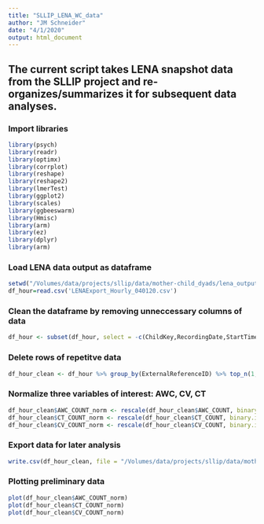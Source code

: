 ```yaml
---
title: "SLLIP_LENA_WC_data"
author: "JM Schneider"
date: "4/1/2020"
output: html_document
---
```

## The current script takes LENA snapshot data from the SLLIP project and re-organizes/summarizes it for subsequent data analyses. 

### Import libraries
```r
library(psych)
library(readr)
library(optimx)
library(corrplot)
library(reshape)
library(reshape2)
library(lmerTest)
library(ggplot2)
library(scales)
library(ggbeeswarm)
library(Hmisc)
library(arm)
library(ez)
library(dplyr)
library(arm)
```

### Load LENA data output as dataframe

```r
setwd("/Volumes/data/projects/sllip/data/mother-child_dyads/lena_output/")
df_hour=read.csv('LENAExport_Hourly_040120.csv')
```

### Clean the dataframe by removing unneccessary columns of data
```r
df_hour <- subset(df_hour, select = -c(ChildKey,RecordingDate,StartTime,EndTime,ProgramType,OrgID,GroupID,RecGroupID,ParticipantID,Recording.ID,HiddenRec,ExcludeFromAnalysis,FilteredRec,ErrorCodes,RecorderSerialNumber,ITS_File_Name,DatabaseInsertDateTime,RecorderTransferDateTime,Timezone))
```

### Delete rows of repetitve data
```r
df_hour_clean <- df_hour %>% group_by(ExternalReferenceID) %>% top_n(1, AWC_COUNT)
```

### Normalize three variables of interest: AWC, CV, CT
```r
df_hour_clean$AWC_COUNT_norm <- rescale(df_hour_clean$AWC_COUNT, binary.inputs="center")
df_hour_clean$CT_COUNT_norm <- rescale(df_hour_clean$CT_COUNT, binary.inputs="center")
df_hour_clean$CV_COUNT_norm <- rescale(df_hour_clean$CV_COUNT, binary.inputs="center")
```

### Export data for later analysis
```r
write.csv(df_hour_clean, file = "/Volumes/data/projects/sllip/data/mother-child_dyads/lena_output/LENA_Cleaned_Hourly_040120.csv")
```

### Plotting preliminary data
```r
plot(df_hour_clean$AWC_COUNT_norm)
plot(df_hour_clean$CT_COUNT_norm)
plot(df_hour_clean$CV_COUNT_norm)
```

